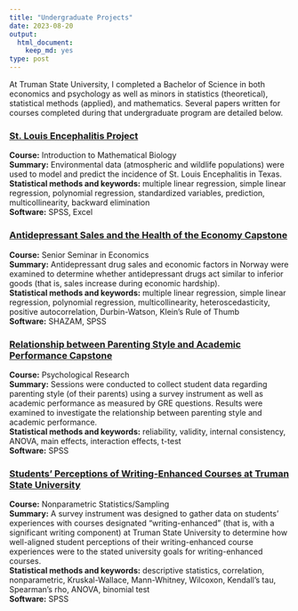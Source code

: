 ```yaml
---
title: "Undergraduate Projects"
date: 2023-08-20
output:
  html_document:
    keep_md: yes
type: post
---
```


At Truman State University, I completed a Bachelor of Science in both economics and psychology as well as minors in statistics (theoretical), statistical methods (applied), and mathematics. Several papers written for courses completed during that undergraduate program are detailed below.  
   
### [St. Louis Encephalitis Project](https://github.com/bkbeitling/OldProjects/blob/9a348920b6e7fa2648d84834fc076850a02ee6f7/Undergrad/StLouisEncephalitisProject.pdf)
**Course:** Introduction to Mathematical Biology  
**Summary:** Environmental data (atmospheric and wildlife populations) were used to model and predict the incidence of St. Louis Encephalitis in Texas.  
**Statistical methods and keywords:** multiple linear regression, simple linear regression, polynomial regression, standardized variables, prediction, multicollinearity, backward elimination  
**Software:** SPSS, Excel  
  
### [Antidepressant Sales and the Health of the Economy Capstone](https://github.com/bkbeitling/OldProjects/blob/9a348920b6e7fa2648d84834fc076850a02ee6f7/Undergrad/Antidepressant%20Sales%20Capstone.pdf)
**Course:** Senior Seminar in Economics  
**Summary:** Antidepressant drug sales and economic factors in Norway were examined to determine whether antidepressant drugs act similar to inferior goods (that is, sales increase during economic hardship).    
**Statistical methods and keywords:** multiple linear regression, simple linear regression, polynomial regression, multicollinearity, heteroscedasticity, positive autocorrelation, Durbin-Watson, Klein's Rule of Thumb   
**Software:** SHAZAM, SPSS  
  
### [Relationship between Parenting Style and Academic Performance Capstone](https://github.com/bkbeitling/OldProjects/blob/9a348920b6e7fa2648d84834fc076850a02ee6f7/Undergrad/Parenting%20Style%20Capstone.pdf)
**Course:** Psychological Research    
**Summary:** Sessions were conducted to collect student data regarding parenting style (of their parents) using a survey instrument as well as academic performance as measured by GRE questions. Results were examined to investigate the relationship between parenting style and academic performance.  
**Statistical methods and keywords:** reliability, validity, internal consistency, ANOVA, main effects, interaction effects, t-test   
**Software:** SPSS  
  
### [Students' Perceptions of Writing-Enhanced Courses at Truman State University](https://github.com/bkbeitling/OldProjects/blob/9a348920b6e7fa2648d84834fc076850a02ee6f7/Undergrad/Writing%20Enhanced%20Report.pdf)
**Course:** Nonparametric Statistics/Sampling  
**Summary:** A survey instrument was designed to gather data on students' experiences with courses designated "writing-enhanced" (that is, with a significant writing component) at Truman State University to determine how well-aligned student perceptions of their writing-enhanced course experiences were to the stated university goals for writing-enhanced courses.  
**Statistical methods and keywords:** descriptive statistics, correlation, nonparametric, Kruskal-Wallace, Mann-Whitney, Wilcoxon, Kendall's tau, Spearman's rho, ANOVA, binomial test  
**Software:** SPSS  